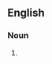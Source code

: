 {{also|cryptofascists}}

==English==

===Noun===
{{head|en|noun form}}

# {{plural of|crypto-fascist|lang=en}}